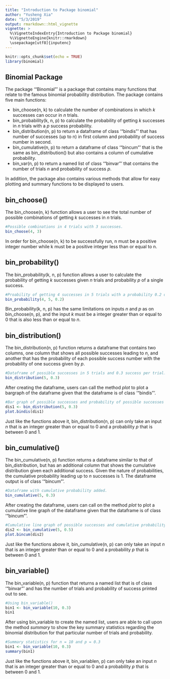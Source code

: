```yaml
---
title: "Introduction to Package binomial"
author: "Yusheng Xia"
date: "5/3/2019"
output: rmarkdown::html_vignette
vignette: >
  %\VignetteIndexEntry{Introduction to Package binomial}
  %\VignetteEngine{knitr::rmarkdown}
  \usepackage[utf8]{inputenc}
---
```


```r
knitr::opts_chunk$set(echo = TRUE)
library(binomial)
```

## Binomial Package

The package '"Binomial"' is a package that contains many functions that relate to the famous binomial probability distribution. The package contains five main functions:
  
  - bin_choose(n, k) to calculate the number of combinations in which *k* successes can occur in *n* trials.
  - bin_probability(k, n, p) to calculate the probability of getting *k* successes in *n* trials with a *p* success probability.
  - bin_distribution(n, p) to return a dataframe of class '"bindis"' that has number of successes (up to n) in first column and probability of success number in second.
  - bin_cumulative(n, p) to return a dataframe of class '"bincum"' that is the same as bin_distribution() but also contains a column of cumulative probability.
  - bin_var(n, p) to return a named list of class '"binvar"' that contains the number of trials *n* and probability of success *p*.
  
In addition, the package also contains various methods that allow for easy plotting and summary functions to be displayed to users.

## bin_choose()

The bin_choose(n, k) function allows a user to see the total number of possible combinations of getting *k* successes in *n* trials.

```r
#Possible combinations in 4 trials with 3 successes.
bin_choose(4, 3)
```

In order for bin_choose(n, k) to be successfully run, n must be a positive integer number while k must be a positive integer less than or equal to n.

## bin_probability()

The bin_probability(k, n, p) function allows a user to calculate the probability of getting *k* successes given *n* trials and probability *p* of a single success.

```r
#Proability of getting 4 successes in 5 trials with a probability 0.2 of success
bin_probability(4, 5, 0.2)
```

Bin_probability(k, n, p) has the same limitations on inputs *n* and *p* as on bin_choose(n, p), and the input *k* must be a integer greater than or equal to 0 that is also less than or equal to *n*.

## bin_distribution()

The bin_distribution(n, p) function returns a dataframe that contains two columns, one column that shows all possible successes leading to *n*, and another that has the probability of each possible success number with the probability of one success given by *p*.

```r
#Dataframe of possible successes in 5 trials and 0.3 success per trial.
bin_distribution(5, 0.3)
```

After creating the dataframe, users can call the method *plot* to plot a bargraph of the dataframe given that the dataframe is of class '"bindis"'.

```r
#Bar graph of possible successes and probability of possible successes in 5 trials with 0.3 success per trial.
dis1 <- bin_distribution(5, 0.3)
plot.bindis(dis1)
```

Just like the functions above it, bin_distribution(n, p) can only take an input *n* that is an integer greater than or equal to 0 and a probability *p* that is between 0 and 1.

## bin_cumulative()

The bin_cumulative(n, p) function returns a dataframe similar to that of bin_distribution, but has an additional column that shows the cumulative distribution given each additional success. Given the nature of probabilities, the cumulative probability leading up to *n* successes is 1. The dataframe output is of class '"bincum"'.

```r
#Dataframe with cumulative probability added.
bin_cumulative(5, 0.3)
```

After creating the dataframe, users can call on the method *plot* to plot a cumulative line graph of the dataframe given that the dataframe is of class '"bincum"'.

```r
#Cumulative line graph of possible successes and cumulative probability of successes in 5 trials with 0.3 success per trial.
dis2 <- bin_cumulative(5, 0.5)
plot.bincum(dis2)
```

Just like the functions above it, bin_cumulative(n, p) can only take an input *n* that is an integer greater than or equal to 0 and a probability *p* that is between 0 and 1.

## bin_variable()

The bin_variable(n, p) function that returns a named list that is of class '"binvar"' and has the number of trials and probability of success printed out to see.

```r
#Using bin_variable()
bin1 <- bin_variable(10, 0.3)
bin1
```

After using bin_variable to create the named list, users are able to call upon the method *summary* to show the key summary statistics regarding the binomial distribution for that particular number of trials and probability.

```r
#Summary statistics for n = 10 and p = 0.3
bin1 <- bin_variable(10, 0.3)
summary(bin1)
```

Just like the functions above it, bin_variablen, p) can only take an input *n* that is an integer greater than or equal to 0 and a probability *p* that is between 0 and 1.
